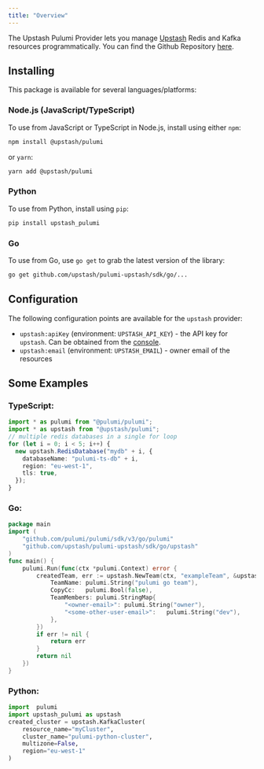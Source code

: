 ```yaml
---
title: "Overview"
---
```

The Upstash Pulumi Provider lets you manage [Upstash](https://upstash.com) Redis and Kafka resources programmatically.
You can find the Github Repository [here](https://github.com/upstash/pulumi-upstash).
## Installing
This package is available for several languages/platforms:
### Node.js (JavaScript/TypeScript)
To use from JavaScript or TypeScript in Node.js, install using either `npm`:
```bash
npm install @upstash/pulumi
```
or `yarn`:
```bash
yarn add @upstash/pulumi
```
### Python
To use from Python, install using `pip`:
```bash
pip install upstash_pulumi
```
### Go
To use from Go, use `go get` to grab the latest version of the library:
```bash
go get github.com/upstash/pulumi-upstash/sdk/go/...
```
## Configuration
The following configuration points are available for the `upstash` provider:
- `upstash:apiKey` (environment: `UPSTASH_API_KEY`) - the API key for `upstash`. Can be obtained from the [console](https://console.upstash.com).
- `upstash:email` (environment: `UPSTASH_EMAIL`) - owner email of the resources
## Some Examples
### TypeScript:
```typescript
import * as pulumi from "@pulumi/pulumi";
import * as upstash from "@upstash/pulumi";
// multiple redis databases in a single for loop
for (let i = 0; i < 5; i++) {
  new upstash.RedisDatabase("mydb" + i, {
    databaseName: "pulumi-ts-db" + i,
    region: "eu-west-1",
    tls: true,
  });
}
```
### Go:
```go
package main
import (
	"github.com/pulumi/pulumi/sdk/v3/go/pulumi"
	"github.com/upstash/pulumi-upstash/sdk/go/upstash"
)
func main() {
	pulumi.Run(func(ctx *pulumi.Context) error {
		createdTeam, err := upstash.NewTeam(ctx, "exampleTeam", &upstash.TeamArgs{
			TeamName: pulumi.String("pulumi go team"),
			CopyCc:   pulumi.Bool(false),
			TeamMembers: pulumi.StringMap{
				"<owner-email>": pulumi.String("owner"),
				"<some-other-user-email>":   pulumi.String("dev"),
			},
		})
		if err != nil {
			return err
		}
		return nil
	})
}
```
### Python:
```python
import  pulumi
import upstash_pulumi as upstash
created_cluster = upstash.KafkaCluster(
    resource_name="myCluster",
    cluster_name="pulumi-python-cluster",
    multizone=False,
    region="eu-west-1"
)
```